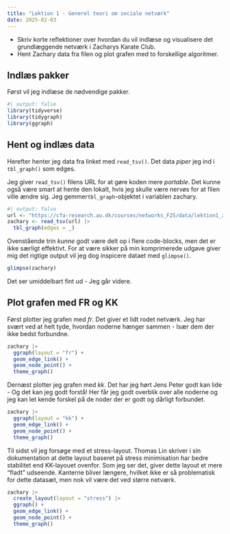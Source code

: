 ```yaml
---
title: "Lektion 1 - Generel teori om sociale netværk"
date: 2025-02-03
---
```


- Skriv korte reflektioner over hvordan du vil indlæse og visualisere det grundlæggende netværk i Zacharys Karate Club.
- Hent Zachary data fra filen og plot grafen med to forskellige algoritmer.

## Indlæs pakker

Først vil jeg indlæse de nødvendige pakker.

```r
#| output: false
library(tidyverse)
library(tidygraph)
library(ggraph)
```

## Hent og indlæs data

Herefter henter jeg data fra linket med `read_tsv()`. Det data *piper* jeg ind i `tbl_graph()` som edges.

Jeg giver `read_tsv()` filens URL for at gøre koden mere *portable*. Det kunne også være smart at hente den lokalt, hvis jeg skulle være nervøs for at filen ville ændre sig. Jeg gemmer`tbl_graph`-objektet i variablen zachary.

```r
#| output: false
url <- "https://cfa-research.au.dk/courses/networks_F25/data/lektion1_zach_edges.txt"
zachary <- read_tsv(url) |>
  tbl_graph(edges = _)
```

Ovenstående trin *kunne* godt være delt op i flere code-blocks, men det er ikke særligt effektivt. For at være sikker på min komprimerede udgave giver mig det rigtige output vil jeg dog inspicere dataet med `glimpse()`.

```r
glimpse(zachary)
```

Det ser umiddelbart fint ud - Jeg går videre.

## Plot grafen med FR og KK

Først plotter jeg grafen med *fr*. Det giver et lidt rodet netværk. Jeg har svært ved at helt tyde, hvordan noderne hænger sammen - Især dem der ikke bedst forbundne.

```r
zachary |>
  ggraph(layout = "fr") +
  geom_edge_link() +
  geom_node_point() +
  theme_graph()
```

Dernæst plotter jeg grafen med *kk*. Det har jeg hørt Jens Peter godt kan lide - Og det kan jeg godt forstå! Her får jeg godt overblik over alle noderne og jeg kan let kende forskel på de noder der er godt og dårligt forbundet.

```r
zachary |>
  ggraph(layout = "kk") +
  geom_edge_link() +
  geom_node_point() +
  theme_graph()
```

Til sidst vil jeg forsøge med et stress-layout. Thomas Lin skriver i sin dokumentation at dette layout baseret på stress minimisation har bedre stabilitet end KK-layouet ovenfor. Som jeg ser det, giver dette layout et mere "fladt" udseende. Kanterne bliver længere, hvilket ikke er så problematisk for dette datasæt, men nok vil være det ved større netværk.

```r
zachary |> 
  create_layout(layout = "stress") |> 
  ggraph() +
  geom_edge_link() +
  geom_node_point() +
  theme_graph()
```

